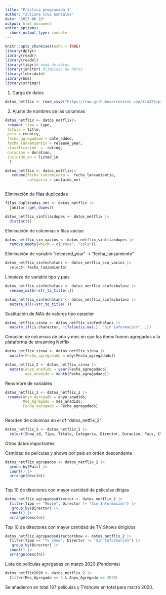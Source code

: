 ```yaml
---
title: "Práctica programada 1"
author: "Juliana Cruz Gonzales"
date: "2023-06-10"
output: html_document
editor_options: 
  chunk_output_type: console
---
```


```r
knitr::opts_chunk$set(echo = TRUE)
library(dplyr)
library(readr)
library(readxl)
library(tidyr)# doma de datos
library(janitor) #limpieza de datos
library(lubridate)
library(hms)
library(stringr)
```

1. Carga de datos

```r
datos_netflix <- read_csv2("https://raw.githubusercontent.com/isa229/programacion_analisis_datos_ii/main/netflix_info.csv")
```
2. Ajuste de nombres de las columnas 

```r
datos_netflix <- datos_netflix|> 
 rename( tipo = type,
 titulo = title,  
 pais = country,
 fecha_agregadado = date_added,
 fecha_lanxamientio = release_year,
 clasificacion  =  rating,   
 duracion = duration,
 incluido_en = listed_in
  )
```

```r
datos_netflix <- datos_netflix|>
   rename(fecha_lanzamiento =  fecha_lanxamientio,
          categoria = incluido_en)
  
```



Eliminación de filas duplicadas

```r
filas_duplicadas_net <- datos_netflix |> 
  janitor::get_dupes()
```
```r
datos_netflix_sinfilasdupes <- datos_netflix |> 
  distinct()
```

Eliminación de columnas y filas vacías: 
```r
datos_netflix_sin_vacios <- datos_netflix_sinfilasdupes |> 
  remove_empty(which = c("rows", "cols")) 
```

Eliminación de variable "released_year" -> "fecha_lanzamiento"

```r
datos_netflix_sinfechalanz <- datos_netflix_sin_vacios |> 
  select(-fecha_lanzamiento)
```

Limpieza de variable tipo y país

```r
datos_netflix_sinfechalanz <- datos_netflix_sinfechalanz |> 
  rename_with(~str_to_title(.))

```

```r
datos_netflix_sinfechalanz <- datos_netflix_sinfechalanz |> 
  mutate_all(~str_to_title(.))
```

Sustitución de NA's de valores tipo caracter

```r

datos_netflix_sinna <- datos_netflix_sinfechalanz |> 
  mutate_if(is.character, ~ifelse(is.na(.), "Sin información", .))

```


Creación de columnas de año y mes en que los items fueron agregados a la plataforma de streaming Netflix

```r
datos_netflix_sinna <- datos_netflix_sinna |> 
  mutate(Fecha_agregadado = mdy(Fecha_agregadado))
```

```r
datos_netflix_2 <- datos_netflix_sinna |> 
  mutate(anyo_anadido = year(Fecha_agregadado),
         mes_anadido = month(Fecha_agregadado))
```

Renombre de variables

```r

datos_netflix_2 <- datos_netflix_2 |> 
 rename(Anyo_Agregado = anyo_anadido,
        Mes_Agregado = mes_anadido,
        Fecha_agregado = Fecha_agregadado)
        

```

Reorden de columnas en el df "datos_netflix_2"

```r
datos_netflix_2 <- datos_netflix_2 |> 
  select(Show_id, Tipo, Titulo, Categoria, Director, Duracion, Pais, Clasificacion, Fecha_agregado, Mes_Agregado, Anyo_Agregado)
```

Otros datos importantes

Cantidad de peliculas y shows por país en orden descendente 
```r
datos_netflix_agrupados <- datos_netflix_2 |> 
  group_by(Pais) |> 
  count() |> 
  arrange(desc(n))
  
```

Top 10 de directores con mayor cantidad de peliculas dirigas

```r
datos_netflix_agrupadosdirector <- datos_netflix_2 |> 
  filter(Tipo == "Movie", Director != "Sin Información") |> 
   group_by(Director) |> 
  count() |> 
  arrange(desc(n))
```

Top 10 de directores con mayor cantidad de TV Shows dirigidos

```r
datos_netflix_agrupadosdirectorshow <- datos_netflix_2 |> 
  filter(Tipo == "Tv Show", Director != "Sin Información") |> 
   group_by(Director) |> 
  count() |> 
  arrange(desc(n))
```

Lista de películas agregadas en marzo 2020 (Pandemia)


```r
datos_netflix2020 <- datos_netflix_2 |> 
  filter(Mes_Agregado == 3 & Anyo_Agregado == 2020)
```

Se añadieron en total 137 peliculas y TVshows en total para marzo 2020.







